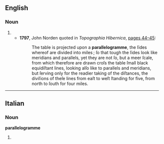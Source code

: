 ==English==

===Noun===
{{en-noun}}

# {{archaic form of|parallelogram}}
#* '''1797''', John Norden quoted in ''Topographia Hibernica'', [http://books.google.com/books?id=5mEPAAAAYAAJ&hl=en&pg=PA44 pages 44–45]:
#*: The table is projected upon a '''parallelogramme''', the ſides whereof are divided into miles ; ſo that tough the ſides look like meridians and parallels, yet they are not ſo, but a meer ſcale, from which therefore are drawn croſs the table ſmall black equidiſtant lines, looking alſo like to parallels and meridians, but ſerving only for the readier taking of the diſtances, the diviſions of theſe lines from eaſt to weſt ſtanding for five, from north to ſouth for four miles.
----

==Italian==

===Noun===
'''parallelogramme''' {{m}}

# {{plural of|[[parallelogramma]]|lang=it}}